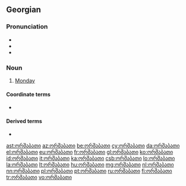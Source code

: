 ==Georgian==

===Pronunciation===
* {{ka-IPA}}
* {{audio|ka-ორშაბათი.ogg|Audio (GE)|lang=ka}}
* {{hyphenation|ორ|შა|ბა|თი|lang=ka}}

===Noun===
{{ka-noun}}

# [[Monday]]

====Coordinate terms====
* {{list:days of the week/ka}}

====Derived terms====
* {{l|ka|შავი ორშაბათი}}

[[ast:ორშაბათი]]
[[az:ორშაბათი]]
[[be:ორშაბათი]]
[[cy:ორშაბათი]]
[[da:ორშაბათი]]
[[el:ორშაბათი]]
[[eu:ორშაბათი]]
[[fr:ორშაბათი]]
[[gl:ორშაბათი]]
[[ko:ორშაბათი]]
[[id:ორშაბათი]]
[[it:ორშაბათი]]
[[ka:ორშაბათი]]
[[csb:ორშაბათი]]
[[lo:ორშაბათი]]
[[la:ორშაბათი]]
[[lt:ორშაბათი]]
[[hu:ორშაბათი]]
[[mg:ორშაბათი]]
[[nl:ორშაბათი]]
[[nn:ორშაბათი]]
[[pl:ორშაბათი]]
[[pt:ორშაბათი]]
[[ru:ორშაბათი]]
[[fi:ორშაბათი]]
[[tr:ორშაბათი]]
[[vo:ორშაბათი]]